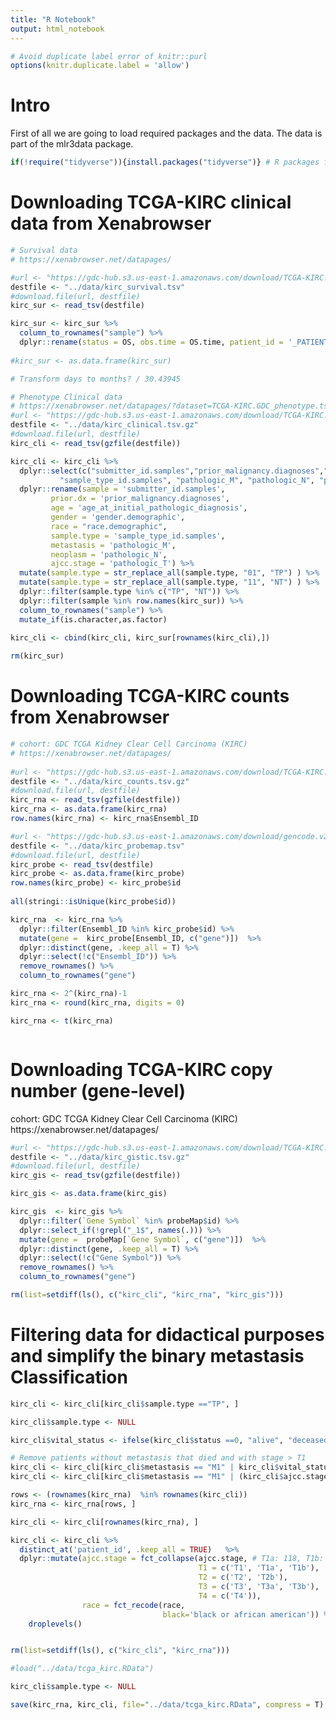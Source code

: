 ```yaml
---
title: "R Notebook"
output: html_notebook
---
```



```r
# Avoid duplicate label error of knitr::purl
options(knitr.duplicate.label = 'allow')
```

# Intro

First of all we are going to load required packages and the data. The data is part of the mlr3data package.


```r

if(!require("tidyverse")){install.packages("tidyverse")} # R packages for data science

```


# Downloading TCGA-KIRC clinical data from Xenabrowser


```r
# Survival data
# https://xenabrowser.net/datapages/

#url <- "https://gdc-hub.s3.us-east-1.amazonaws.com/download/TCGA-KIRC.survival.tsv"
destfile <- "../data/kirc_survival.tsv"
#download.file(url, destfile)
kirc_sur <- read_tsv(destfile)

kirc_sur <- kirc_sur %>% 
  column_to_rownames("sample") %>% 
  dplyr::rename(status = OS, obs.time = OS.time, patient_id = '_PATIENT')
  
#kirc_sur <- as.data.frame(kirc_sur)

# Transform days to months? / 30.43945

# Phenotype Clinical data
# https://xenabrowser.net/datapages/?dataset=TCGA-KIRC.GDC_phenotype.tsv&host=https%3A%2F%2Fgdc.xenahubs.net&removeHub=https%3A%2F%2Fxena.treehouse.gi.ucsc.edu%3A443
#url <- "https://gdc-hub.s3.us-east-1.amazonaws.com/download/TCGA-KIRC.GDC_phenotype.tsv.gz"
destfile <- "../data/kirc_clinical.tsv.gz"
#download.file(url, destfile)
kirc_cli <- read_tsv(gzfile(destfile))

kirc_cli <- kirc_cli %>%
  dplyr::select(c("submitter_id.samples","prior_malignancy.diagnoses","age_at_initial_pathologic_diagnosis", "gender.demographic", "race.demographic",
           "sample_type_id.samples", "pathologic_M", "pathologic_N", "pathologic_T")) %>% 
  dplyr::rename(sample = 'submitter_id.samples', 
         prior.dx = 'prior_malignancy.diagnoses', 
         age = 'age_at_initial_pathologic_diagnosis', 
         gender = 'gender.demographic',
         race = "race.demographic",
         sample.type = 'sample_type_id.samples',
         metastasis = 'pathologic_M',
         neoplasm = 'pathologic_N',
         ajcc.stage = 'pathologic_T') %>% 
  mutate(sample.type = str_replace_all(sample.type, "01", "TP") ) %>% 
  mutate(sample.type = str_replace_all(sample.type, "11", "NT") ) %>% 
  dplyr::filter(sample.type %in% c("TP", "NT")) %>%  
  dplyr::filter(sample %in% row.names(kirc_sur)) %>% 
  column_to_rownames("sample") %>% 
  mutate_if(is.character,as.factor)
  
kirc_cli <- cbind(kirc_cli, kirc_sur[rownames(kirc_cli),])

rm(kirc_sur)

```


# Downloading TCGA-KIRC counts from Xenabrowser

```r
# cohort: GDC TCGA Kidney Clear Cell Carcinoma (KIRC)
# https://xenabrowser.net/datapages/
       
#url <- "https://gdc-hub.s3.us-east-1.amazonaws.com/download/TCGA-KIRC.htseq_counts.tsv.gz"
destfile <- "../data/kirc_counts.tsv.gz"
#download.file(url, destfile)
kirc_rna <- read_tsv(gzfile(destfile))
kirc_rna <- as.data.frame(kirc_rna)
row.names(kirc_rna) <- kirc_rna$Ensembl_ID

#url <- "https://gdc-hub.s3.us-east-1.amazonaws.com/download/gencode.v22.annotation.gene.probeMap"
destfile <- "../data/kirc_probemap.tsv"
#download.file(url, destfile)
kirc_probe <- read_tsv(destfile)
kirc_probe <- as.data.frame(kirc_probe)
row.names(kirc_probe) <- kirc_probe$id
  
all(stringi::isUnique(kirc_probe$id))

kirc_rna  <- kirc_rna %>%
  dplyr::filter(Ensembl_ID %in% kirc_probe$id) %>%
  mutate(gene =  kirc_probe[Ensembl_ID, c("gene")])  %>%
  dplyr::distinct(gene, .keep_all = T) %>%
  dplyr::select(!c("Ensembl_ID")) %>%
  remove_rownames() %>%
  column_to_rownames("gene")

kirc_rna <- 2^(kirc_rna)-1
kirc_rna <- round(kirc_rna, digits = 0)

kirc_rna <- t(kirc_rna)



```

# Downloading TCGA-KIRC copy number (gene-level)

cohort: GDC TCGA Kidney Clear Cell Carcinoma (KIRC)  
https://xenabrowser.net/datapages/  

```r

#url <- "https://gdc-hub.s3.us-east-1.amazonaws.com/download/TCGA-KIRC.gistic.tsv.gz"
destfile <- "../data/kirc_gistic.tsv.gz"
#download.file(url, destfile)
kirc_gis <- read_tsv(gzfile(destfile))

kirc_gis <- as.data.frame(kirc_gis)

kirc_gis  <- kirc_gis %>%
  dplyr::filter(`Gene Symbol` %in% probeMap$id) %>%
  dplyr::select_if(!grepl("_1$", names(.))) %>%
  mutate(gene =  probeMap[`Gene Symbol`, c("gene")])  %>%
  dplyr::distinct(gene, .keep_all = T) %>%
  dplyr::select(!c("Gene Symbol")) %>%
  remove_rownames() %>%
  column_to_rownames("gene")

rm(list=setdiff(ls(), c("kirc_cli", "kirc_rna", "kirc_gis")))

```


# Filtering data for didactical purposes and simplify the binary metastasis Classification

```r

kirc_cli <- kirc_cli[kirc_cli$sample.type =="TP", ]

kirc_cli$sample.type <- NULL

kirc_cli$vital_status <- ifelse(kirc_cli$status ==0, "alive", "deceased")

# Remove patients without metastasis that died and with stage > T1
kirc_cli <- kirc_cli[kirc_cli$metastasis == "M1" | kirc_cli$vital_status =="alive", ]
kirc_cli <- kirc_cli[kirc_cli$metastasis == "M1" | (kirc_cli$ajcc.stage %in% c("T1","T1a", "T1b")), ]

rows <- (rownames(kirc_rna)  %in% rownames(kirc_cli))
kirc_rna <- kirc_rna[rows, ]

kirc_cli <- kirc_cli[rownames(kirc_rna), ]

kirc_cli <- kirc_cli %>% 
  distinct_at('patient_id', .keep_all = TRUE)   %>%
  dplyr::mutate(ajcc.stage = fct_collapse(ajcc.stage, # T1a: 118, T1b: 93, T3a: 40, T1: 16
                                          T1 = c('T1', 'T1a', 'T1b'),
                                          T2 = c('T2', 'T2b'),
                                          T3 = c('T3', 'T3a', 'T3b'),
                                          T4 = c('T4')),
                race = fct_recode(race,
                                  black='black or african american')) %>%
    droplevels()


rm(list=setdiff(ls(), c("kirc_cli", "kirc_rna")))

```



```r
#load("../data/tcga_kirc.RData")

kirc_cli$sample.type <- NULL

save(kirc_rna, kirc_cli, file="../data/tcga_kirc.RData", compress = T)

```